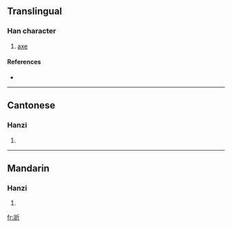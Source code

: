 ==Translingual==

===Han character===
{{Han char|rn=69|rad=斤|as=04|sn=8|four=2222<sub>1</sub>|canj=女一竹一中 (VMHML)}}

# [[axe]]

====References====
* {{Han ref|kx=0479.090|dkj=13540|dj=0838.050|hdz=32023.110|uh=65A8|ud=26024|bh=CCC2|bd=52418}}

----

==Cantonese==

===Hanzi===
{{yue-hanzi|jyut=|y=cheung1}}

# {{defn|Cantonese}}

----

==Mandarin==

===Hanzi===
{{cmn-hanzi|pin=[[qiāng]] ([[qiang1]])|wg=ch'iang<sup>1</sup>}}

# {{defn|Mandarin}}

[[fr:斨]]
